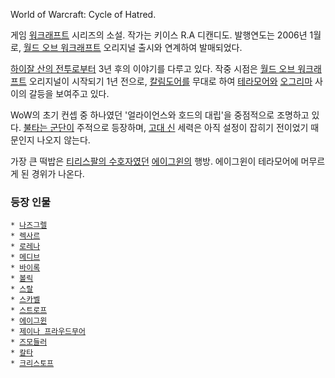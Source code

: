World of Warcraft: Cycle of Hatred.

게임 [[워크래프트]] 시리즈의 소설. 작가는 키이스 R.A 디캔디도. 발행연도는 2006년 1월로, [[월드 오브 워크래프트]] 오리지널 출시와 연계하여 발매되었다.

[[하이잘 산의 전투]]로부터 3년 후의 이야기를 다루고 있다. 작중 시점은 [[월드 오브 워크래프트]] 오리지널이 시작되기 1년 전으로, [[칼림도어]]를 무대로 하여 [[테라모어]]와 [[오그리마]] 사이의 갈등을 보여주고 있다.

WoW의 초기 컨셉 중 하나였던 '얼라이언스와 호드의 대립'을 중점적으로 조명하고 있다. [[불타는 군단]]이 주적으로 등장하며, [[고대 신]] 세력은 아직 설정이 잡히기 전이었기 때문인지 나오지 않는다.

가장 큰 떡밥은 [[티리스팔의 수호자]]였던 [[에이그윈]]의 행방. 에이그윈이 테라모어에 머무르게 된 경위가 나온다.

=== 등장 인물 ===
 * [[나즈그렐]]
 * [[렉사르]]
 * [[로레나]]
 * [[메디브]]
 * [[바이록]]
 * [[볼릭]]
 * [[스랄]]
 * [[스카벨]]
 * [[스트로프]]
 * [[에이그윈]]
 * [[제이나 프라우드무어]]
 * [[즈모들러]]
 * [[칼타]]
 * [[크리스토프]]
